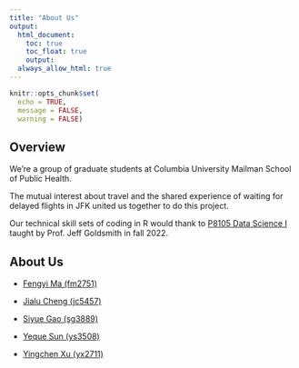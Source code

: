 ```yaml
---
title: "About Us"
output: 
  html_document:
    toc: true
    toc_float: true
    output: 
  always_allow_html: true
---
```


```r
knitr::opts_chunk$set(
  echo = TRUE,
  message = FALSE,
  warning = FALSE)
```

<style type="text/css">

h1.title {
  text-align: center;
}

</style>

## Overview 

We're a group of graduate students at Columbia University Mailman School of Public Health. 

The mutual interest about travel and the shared experience of waiting for delayed flights in JFK united us together to do this project. 

Our technical skill sets of coding in R would thank to [P8105 Data Science I](https://p8105.com/index.html) taught by Prof. Jeff Goldsmith in fall 2022.

## About Us

* [Fengyi Ma (fm2751)](https://www.linkedin.com/in/fengyi-fiona-ma-945842255/)

* [Jialu Cheng (jc5457)](https://www.linkedin.com/in/jialu-cheng-b775b61a4/)

* [Siyue Gao (sg3889)](https://www.linkedin.com/in/siyue-gao-944001255/)

* [Yeque Sun (ys3508)](https://www.linkedin.com/in/yequesun/)

* [Yingchen Xu (yx2711)](xxx)